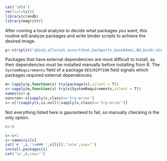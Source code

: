 ```r
cat('\014')
rm(list=ls())
library(crandb)
library(magrittr)
```

After running a local analysis to decide what packages you want, this routine will analyze packages and write binder scripts to achieve the desired image.

```r
p<-strsplit("abind,alluvial,assertthat,backports,base64enc,BH,bindr,bindrcpp,bit,bit64,bitops,blob,blockmodeling,bookdown,breakpoint,brew,broom,cairoDevice,caTools,changepoint,class,classInt,cli,clisymbols,cluster,coda,codetools,colorspace,crayon,curl,cvAUC,data.table,DBI,degreenet,dendextend,DEoptimR,devtools,DiagrammeR,DiagrammeRsvg,dichromat,digest,diptest,doParallel,doRNG,dotCall64,downloader,dplyr,e1071,EMD,ergm,ergm.count,evaluate,expm,extrafont,extrafontdb,fastmatch,fields,flexmix,forcats,foreach,forecast,foreign,fpc,fracdiff,gdata,geometry,ggdendro,ggformula,ggplot2,ggrepel,git2r,glmnet,glue,gplots,gridExtra,gtable,gtools,gWidgets,gWidgetsRGtk2,haven,hergm,highr,hms,htmltab,htmltools,htmlwidgets,httpuv,httr,igraph,influenceR,ipred,ISOcodes,iterators,jsonlite,kableExtra,kernlab,KernSmooth,knitr,labeling,latentnet,later,lattice,latticeExtra,lava,lazyeval,lda,LDAvis,lmtest,locfit,lpSolve,lsa,lubridate,magic,magrittr,mallet,maps,markdown,MASS,Matrix,matrixStats,maxent,mcgibbsit,mclust,memoise,microbenchmark,mime,miniCRAN,miniUI,mnormt,modeltools,mosaic,mosaicCore,mosaicData,msm,munsell,mvtnorm,network,networkDynamic,networksis,ngramr,nlme,NLP,nnet,nnls,numDeriv,openssl,phonTools,pillar,pkgconfig,pkgmaker,plogr,plyr,prabclus,praise,prediction,prettyunits,processx,prodlim,profvis,promises,proxy,psych,purrr,quadprog,qualtRics,quanteda,quantmod,R6,randomForest,RColorBrewer,Rcpp,RcppArmadillo,RcppEigen,RcppParallel,readr,registry,relevent,reshape2,reticulate,rgexf,RGoogleDrive,RGtk2,rJava,RJSONIO,rlang,rmarkdown,rngtools,robustbase,ROCR,RODBC,Rook,rpart,rprojroot,RQDA,RSpectra,RSQLite,rstudioapi,RTextTools,Rttf2pt1,rvest,scales,selectr,servr,shiny,sjlabelled,slam,sna,snakecase,SnowballC,sourcetools,spacyr,spam,SparseM,spData,SQUAREM,stargazer,statnet,statnet.common,stm,stmBrowser,stmCorrViz,stopwords,stringdist,stringi,stringr,SuperLearner,survival,tau,tergm,testthat,tibble,tidyr,tidyselect,timeDate,tinytex,tm,topicmodels,tree,trimcluster,trust,tseries,TSP,TTR,urca,uroot,utf8,V8,viridis,viridisLite,visNetwork,webshot,whisker,withr,wordcloud,xfun,xlsx,xlsxjars,XML,xml2,xtable,xts,yaml,zoo",",")[[1]]
```

Packages that have external dependencies are most difficult to install, as their dependencies must be installed manually before installing from R. The `SystemRequirements` field of a package `DESCRIPTION` field signals which packages required external dependencies.

```r
m<-lapply(p,function(x) try(package(x),silent = T))
s<-sapply(m,function(x) try(x$SystemRequirements,silent = T))
names(s)<-p
noncran<-s[sapply(s,class)=='try-error']
s<-s[!(sapply(s,is.null)|sapply(s,class)=='try-error')]
```

Not everything listed here is gauranteed to fail, so manually checking is the only option.
```r
c<-0
```

```r
c<-c+1
i<-names(s)[c]
cat('# ',i,'\n### ',s[[i]],'\n\n',sep='')
install.packages(i)
cat('\n',c,sep='')
```

